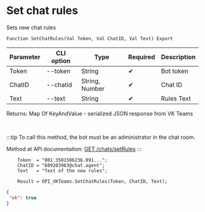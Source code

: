 ﻿---
sidebar_position: 14
---


# Set chat rules
 Sets new chat rules



`Function SetChatRules(Val Token, Val ChatID, Val Text) Export`

  | Parameter | CLI option | Type | Required | Description |
  |-|-|-|-|-|
  | Token | --token | String | &#x2714; | Bot token |
  | ChatID | --chatid | String, Number | &#x2714; | Chat ID |
  | Text | --text | String | &#x2714; | Rules Text |

  
  Returns:  Map Of KeyAndValue - serialized JSON response from VK Teams

<br/>

:::tip
To call this method, the bot must be an administrator in the chat room.

 Method at API documentation: [GET /chats/setRules](https://teams.vk.com/botapi/#/chats/get_chats_setRules)
:::
<br/>


```bsl title="1C:Enterprise/OneScript code example"
    Token  = "001.3501506236.091...";
    ChatID = "689203963@chat.agent";
    Text   = "Text of the new rules";

    Result = OPI_VKTeams.SetChatRules(Token, ChatID, Text);
```
 



```json title="Result"
{
 "ok": true
}
```
